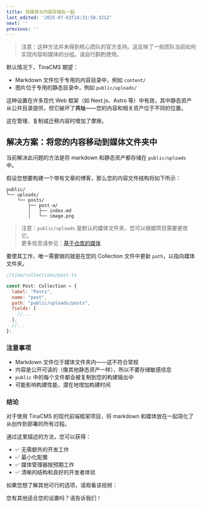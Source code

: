---
title: 将媒体与内容存储在一起
last_edited: '2025-07-03T14:31:58.321Z'
next: ''
previous: ''
---

> 注意：这种方法并未得到核心团队的官方支持。这反映了一些团队当前如何实现内容和媒体的分组。请自行斟酌使用。

默认情况下，TinaCMS 期望：

* Markdown 文件位于专用的内容目录中，例如 `content/`
* 图片位于专用的静态目录中，例如 `public/uploads/`

这种设置在许多现代 Web 框架（如 Next.js、Astro 等）中有效，其中静态资产从公共目录提供，但它破坏了**共址**——您的内容和相关资产位于不同的位置。

这在管理、复制或迁移内容时增加了摩擦。

## 解决方案：将您的内容移动到媒体文件夹中

当前解决此问题的方法是将 markdown 和静态资产都存储在 `public/uploads` 中。

假设您想要构建一个带有文章的博客，那么您的内容文件结构将如下所示：

```
public/
└── uploads/
    └── posts/
        ├── post-a/
        │   ├── index.md
        │   └── image.png
```

> 注意：`public/uploads` 是默认的媒体文件夹，您可以根据项目需要更改它。\
> 更多信息请参见：[基于仓库的媒体](https://tina.io/docs/reference/media/repo-based#configuration)

要使其工作，唯一需要做的就是在您的 Collection 文件中更新 `path`，以指向媒体文件夹。

```javascript
//tina/collections/post.ts

const Post: Collection = {
  label: "Posts",
  name: "post",
  path: "public/uploads/posts",
  fields: [
    //...
  ],
  //...
};
```

### 注意事项

* Markdown 文件位于媒体文件夹内——这不符合常规
* 内容是公开可读的（像其他静态资产一样），所以不要存储敏感信息
* `public` 中的每个文件都会被复制到您的构建输出中
* 可能影响构建性能，潜在地增加构建时间

### 结论

对于使用 TinaCMS 的现代前端框架项目，将 markdown 和媒体放在一起简化了从创作到部署的所有过程。

通过这里描述的方法，您可以获得：

* ✅ 无需额外的开发工作
* ✅ 最小化配置
* ✅ 媒体管理器按预期工作
* ✅ 清晰的结构和良好的开发者体验

如果您想了解其他可行的选项，请观看该视频：

<Youtube embedSrc="https://www.youtube.com/embed/JX90jbgAvRw" minutes="5" caption="在 GitHub 中存储 markdown 的 3 种选项，适用于 TinaCMS" />

您有其他适合您的设置吗？请告诉我们！